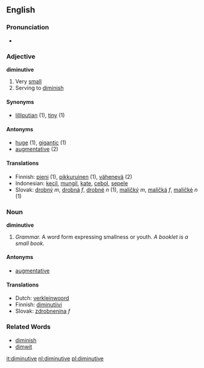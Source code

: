 ==English==
===Pronunciation===
*{{audio|en-us-diminutive.ogg|Audio (US)}}

=== Adjective ===
'''diminutive'''
#Very [[small]]
#Serving to [[diminish]]

====Synonyms====
*[[lilliputian]] (1), [[tiny]] (1)

====Antonyms====
*[[huge]] (1), [[gigantic]] (1)
*[[augmentative]] (2)

==== Translations ====
*Finnish: [[pieni]] (1), [[pikkuruinen]] (1), [[vähenevä]] (2)
*Indonesian: [[kecil]], [[mungil]], [[kate]], [[cebol]], [[sepele]]
*Slovak: [[drobný]] ''m'', [[drobná]] ''f'', [[drobné]] ''n'' (1), [[maličký]] ''m'', [[maličká]] ''f'', [[maličké]] ''n'' (1)

===Noun===
'''diminutive'''
#''Grammar.'' A word form expressing smallness or youth. ''A booklet is a small book''.

====Antonyms====
*[[augmentative]]

==== Translations ====
*Dutch: [[verkleinwoord]]
*Finnish: [[diminutiivi]]
*Slovak: [[zdrobnenina]] ''f''

=== Related Words ===
*[[diminish]]
*[[dimwit]]

[[it:diminutive]]
[[nl:diminutive]]
[[pl:diminutive]]